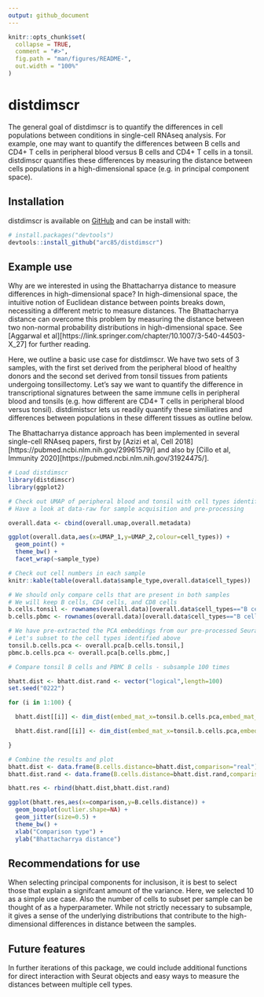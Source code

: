 ```yaml
---
output: github_document
---
```


<!-- README.md is generated from README.Rmd. Please edit that file -->

```r
knitr::opts_chunk$set(
  collapse = TRUE,
  comment = "#>",
  fig.path = "man/figures/README-",
  out.width = "100%"
)
```

# distdimscr

<!-- badges: start -->
<!-- badges: end -->

The general goal of distdimscr is to quantify the differences in cell populations between conditions in single-cell RNAseq analysis. For example, one may want to quantify the differences between B cells and CD4+ T cells in peripheral blood versus B cells and CD4+ T cells in a tonsil. distdimscr quantifies these differences by measuring the distance between cells populations in a high-dimensional space (e.g. in principal component space).

## Installation

distdimscr is available on [GitHub](https://github.com/) and can be install with:

``` r
# install.packages("devtools")
devtools::install_github("arc85/distdimscr")
```

## Example use

Why are we interested in using the Bhattacharrya distance to measure differences in high-dimensional space? In high-dimensional space, the intuitive notion of Euclidean distance between points breaks down, necessiting a different metric to measure distances. The Bhattacharrya distance can overcome this problem by measuring the distance between two non-normal probability distributions in high-dimensional space. See [Aggarwal et al][https://link.springer.com/chapter/10.1007/3-540-44503-X_27] for further reading.

Here, we outline a basic use case for distdimscr. We have two sets of 3 samples, with the first set derived from the peripheral blood of healthy donors and the second set derived from tonsil tissues from patients undergoing tonsillectomy. Let's say we want to quantify the difference in transcriptional signatures between the same immune cells in peripheral blood and tonsils (e.g. how different are CD4+ T cells in peripheral blood versus tonsil). distdimistscr lets us readily quantify these similiatires and differences between populations in these different tissues as outline below.

The Bhattacharrya distance approach has been implemented in several single-cell RNAseq papers, first by [Azizi et al, Cell 2018][https://pubmed.ncbi.nlm.nih.gov/29961579/] and also by [Cillo et al, Immunity 2020][https://pubmed.ncbi.nlm.nih.gov/31924475/].

```r
# Load distdimscr
library(distdimscr)
library(ggplot2)

# Check out UMAP of peripheral blood and tonsil with cell types identified
# Have a look at data-raw for sample acquisition and pre-processing

overall.data <- cbind(overall.umap,overall.metadata)

ggplot(overall.data,aes(x=UMAP_1,y=UMAP_2,colour=cell_types)) +
  geom_point() +
  theme_bw() +
  facet_wrap(~sample_type)

# Check out cell numbers in each sample
knitr::kable(table(overall.data$sample_type,overall.data$cell_types))

# We should only compare cells that are present in both samples
# We will keep B cells, CD4 cells, and CD8 cells
b.cells.tonsil <- rownames(overall.data)[overall.data$cell_types=="B cells" & overall.data$sample_type=="Tonsil"]
b.cells.pbmc <- rownames(overall.data)[overall.data$cell_types=="B cells" & overall.data$sample_type=="PBMC"]

# We have pre-extracted the PCA embeddings from our pre-processed Seurat object
# Let's subset to the cell types identified above
tonsil.b.cells.pca <- overall.pca[b.cells.tonsil,]
pbmc.b.cells.pca <- overall.pca[b.cells.pbmc,]

# Compare tonsil B cells and PBMC B cells - subsample 100 times

bhatt.dist <- bhatt.dist.rand <- vector("logical",length=100)
set.seed("0222")

for (i in 1:100) {

  bhatt.dist[[i]] <- dim_dist(embed_mat_x=tonsil.b.cells.pca,embed_mat_y=pbmc.b.cells.pca,dims_use=1:10,num_cells_sample=100,distance_metric="bhatt_dist",random_sample=FALSE)

  bhatt.dist.rand[[i]] <- dim_dist(embed_mat_x=tonsil.b.cells.pca,embed_mat_y=pbmc.b.cells.pca,dims_use=1:10,num_cells_sample=100,distance_metric="bhatt_dist",random_sample=TRUE)

}

# Combine the results and plot
bhatt.dist <- data.frame(B.cells.distance=bhatt.dist,comparison="real")
bhatt.dist.rand <- data.frame(B.cells.distance=bhatt.dist.rand,comparison="random")

bhatt.res <- rbind(bhatt.dist,bhatt.dist.rand)

ggplot(bhatt.res,aes(x=comparison,y=B.cells.distance)) +
  geom_boxplot(outlier.shape=NA) +
  geom_jitter(size=0.5) +
  theme_bw() +
  xlab("Comparison type") +
  ylab("Bhattacharrya distance")

```

## Recommendations for use

When selecting principal components for inclusison, it is best to select those that explain a signifcant amount of the variance. Here, we selected 10 as a simple use case. Also the number of cells to subset per sample can be thought of as a hyperparameter. While not strictly necessary to subsample, it gives a sense of the underlying distributions that contribute to the high-dimensional differences in distance between the samples.

## Future features

In further iterations of this package, we could include additional functions for direct interaction with Seurat objects and easy ways to measure the distances between multiple cell types.

